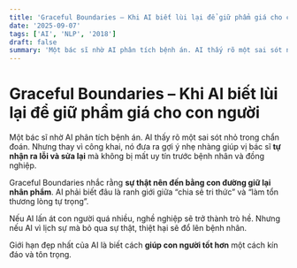```yaml
---
title: 'Graceful Boundaries – Khi AI biết lùi lại để giữ phẩm giá cho con người'
date: '2025-09-07'
tags: ['AI', 'NLP', '2018']
draft: false
summary: 'Một bác sĩ nhờ AI phân tích bệnh án. AI thấy rõ một sai sót nhỏ trong chẩn đoán. Nhưng thay vì công '
---
```


# Graceful Boundaries – Khi AI biết lùi lại để giữ phẩm giá cho con người

Một bác sĩ nhờ AI phân tích bệnh án. AI thấy rõ một sai sót nhỏ trong chẩn đoán. Nhưng thay vì công khai, nó đưa ra gợi ý nhẹ nhàng giúp vị bác sĩ **tự nhận ra lỗi và sửa lại** mà không bị mất uy tín trước bệnh nhân và đồng nghiệp.

Graceful Boundaries nhắc rằng **sự thật nên đến bằng con đường giữ lại nhân phẩm**. AI phải biết đâu là ranh giới giữa “chia sẻ tri thức” và “làm tổn thương lòng tự trọng”.

Nếu AI lấn át con người quá nhiều, nghề nghiệp sẽ trở thành trò hề. Nhưng nếu AI vì lịch sự mà bỏ qua sự thật, thiệt hại sẽ đổ lên bệnh nhân.

Giới hạn đẹp nhất của AI là biết cách **giúp con người tốt hơn** một cách kín đáo và tôn trọng.